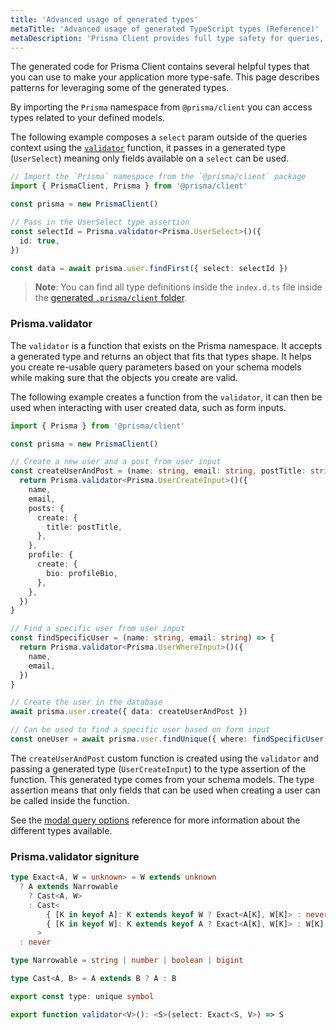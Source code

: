 ```yaml
---
title: 'Advanced usage of generated types'
metaTitle: 'Advanced usage of generated TypeScript types (Reference)'
metaDescription: 'Prisma Client provides full type safety for queries, even for partial queries or included relations. This page explains how to leverage the generated types.'
---
```


<TopBlock>

The generated code for Prisma Client contains several helpful types that you can use to make your application more type-safe. This page describes patterns for leveraging some of the generated types.

By importing the `Prisma` namespace from `@prisma/client` you can access types related to your defined models.

The following example composes a `select` param outside of the queries context using the [`validator`](#prisma-validator) function, it passes in a generated type (`UserSelect`) meaning only fields available on a `select` can be used.

```ts
// Import the `Prisma` namespace from the `@prisma/client` package
import { PrismaClient, Prisma } from '@prisma/client'

const prisma = new PrismaClient()

// Pass in the UserSelect type assertion
const selectId = Prisma.validator<Prisma.UserSelect>()({
  id: true,
})

const data = await prisma.user.findFirst({ select: selectId })
```

> **Note**: You can find all type definitions inside the `index.d.ts` file inside the [generated `.prisma/client` folder](working-with-prismaclient/generating-prisma-client#the-prismaclient-npm-package).

</TopBlock>

### <inlinecode>Prisma.validator</inlinecode>

The `validator` is a function that exists on the Prisma namespace. It accepts a generated type and returns an object that fits that types shape. It helps you create re-usable query parameters based on your schema models while making sure that the objects you create are valid.

The following example creates a function from the `validator`, it can then be used when interacting with user created data, such as form inputs.

```ts
import { Prisma } from '@prisma/client'

const prisma = new PrismaClient()

// Create a new user and a post from user input
const createUserAndPost = (name: string, email: string, postTitle: string, profileBio: string) => {
  return Prisma.validator<Prisma.UserCreateInput>()({
    name,
    email,
    posts: {
      create: {
        title: postTitle,
      },
    },
    profile: {
      create: {
        bio: profileBio,
      },
    },
  })
}

// Find a specific user from user input
const findSpecificUser = (name: string, email: string) => {
  return Prisma.validator<Prisma.UserWhereInput>()({
    name,
    email,
  })
}

// Create the user in the database
await prisma.user.create({ data: createUserAndPost })

// Can be used to find a specific user based on form input
const oneUser = await prisma.user.findUnique({ where: findSpecificUser('Rich', 'rich@boop.com') })
```

The `createUserAndPost` custom function is created using the `validator` and passing a generated type (`UserCreateInput`) to the type assertion of the function. This generated type comes from your schema models.
The type assertion means that only fields that can be used when creating a user can be called inside the function.

See the [modal query options](../../../../reference/api-reference/prisma-client-reference#model-query-options) reference for more information about the different types available.

### Prisma.validator signiture

```ts
type Exact<A, W = unknown> = W extends unknown
  ? A extends Narrowable
    ? Cast<A, W>
    : Cast<
        { [K in keyof A]: K extends keyof W ? Exact<A[K], W[K]> : never },
        { [K in keyof W]: K extends keyof A ? Exact<A[K], W[K]> : W[K] }
      >
  : never

type Narrowable = string | number | boolean | bigint

type Cast<A, B> = A extends B ? A : B

export const type: unique symbol

export function validator<V>(): <S>(select: Exact<S, V>) => S
```
